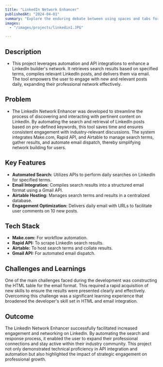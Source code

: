 ```yaml
---
title: "LinkedIn Network Enhancer"
publishedAt: "2024-04-01"
summary: "Explore the enduring debate between using spaces and tabs for code indentation, and why this choice matters more than you might think."
images:
  - "/images/projects/linkedin1.JPG"

---
```

## **Description** 
- This project leverages automation and API integrations to enhance a LinkedIn builder's network. It retrieves search results based on specified terms, compiles relevant LinkedIn posts, and delivers them via email. The tool empowers the user to engage with new and relevant posts daily, expanding their professional network effectively.

## **Problem** 
- The LinkedIn Network Enhancer was developed to streamline the process of discovering and interacting with pertinent content on LinkedIn. By automating the search and retrieval of LinkedIn posts based on pre-defined keywords, this tool saves time and ensures consistent engagement with industry-relevant discussions. The system integrates Make.com, Rapid API, and Airtable to manage search terms, gather results, and automate email dispatch, thereby simplifying network building for users.

## **Key Features**
-  **Automated Search:** Utilizes APIs to perform daily searches on LinkedIn for specified terms.
-  **Email Integration:** Compiles search results into a structured email format using a Gmail API.
-  **Airtable Hosting:** Manages search terms and results in a centralized database.
-  **Engagement Optimization:** Delivers daily email with URLs to facilitate user comments on 10 new posts.

## **Tech Stack**
- **Make.com:** For workflow automation.
- **Rapid API:** To scrape LinkedIn search results.
- **Airtable:** To host search terms and collate results.
- **Gmail API:** For automated email dispatch.

## **Challenges and Learnings** 
One of the main challenges faced during the development was constructing the HTML table for the email format. This required a rapid acquisition of new skills to ensure the results were presented clearly and effectively. Overcoming this challenge was a significant learning experience that broadened the developer's skill set in HTML and email integration.

## **Outcome** 
The LinkedIn Network Enhancer successfully facilitated increased engagement and networking on LinkedIn. By automating the search and response process, it enabled the user to expand their professional connections and stay active within their industry community. This project not only demonstrated technical proficiency in API integration and automation but also highlighted the impact of strategic engagement on professional growth.